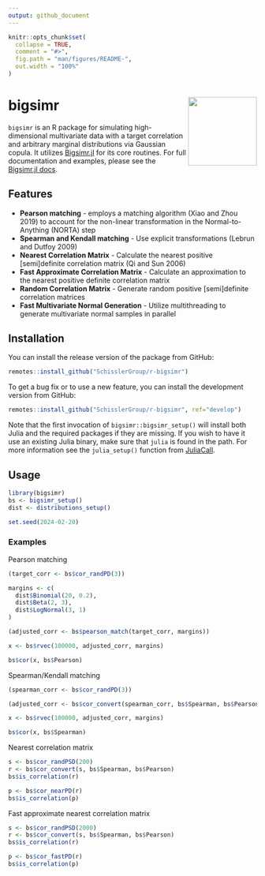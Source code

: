 ```yaml
---
output: github_document
---
```


<!-- README.md is generated from README.Rmd. Please edit that file -->

```r
knitr::opts_chunk$set(
  collapse = TRUE,
  comment = "#>",
  fig.path = "man/figures/README-",
  out.width = "100%"
)
```

# bigsimr <a href='https://github.com/SchisslerGroup/r-bigsimr'><img src='man/figures/logo.png' align="right" height="139" /></a>

`bigsimr` is an R package for simulating high-dimensional multivariate data with a target correlation and arbitrary marginal distributions via Gaussian copula. It utilizes [Bigsimr.jl](https://github.com/adknudson/Bigsimr.jl) for its core routines. For full documentation and examples, please see the [Bigsimr.jl docs](https://adknudson.github.io/Bigsimr.jl/stable/).

## Features

* **Pearson matching** - employs a matching algorithm (Xiao and Zhou 2019) to account for the non-linear transformation in the Normal-to-Anything (NORTA) step
* **Spearman and Kendall matching** - Use explicit transformations (Lebrun and Dutfoy 2009)
* **Nearest Correlation Matrix** - Calculate the nearest positive [semi]definite correlation matrix (Qi and Sun 2006)
* **Fast Approximate Correlation Matrix** - Calculate an approximation to the nearest positive definite correlation matrix
* **Random Correlation Matrix** - Generate random positive [semi]definite correlation matrices
* **Fast Multivariate Normal Generation** - Utilize multithreading to generate multivariate normal samples in parallel

## Installation

You can install the release version of the package from GitHub:

```r
remotes::install_github("SchisslerGroup/r-bigsimr")
```

To get a bug fix or to use a new feature, you can install the development version from GitHub:

```r
remotes::install_github("SchisslerGroup/r-bigsimr", ref="develop")
```

Note that the first invocation of `bigsimr::bigsimr_setup()` will install both Julia
and the required packages if they are missing. If you wish to have it use an existing Julia binary, make sure that `julia` is found in the path. For more information see the `julia_setup()` function from [JuliaCall](https://github.com/Non-Contradiction/JuliaCall).

## Usage

```r
library(bigsimr)
bs <- bigsimr_setup()
dist <- distributions_setup()

set.seed(2024-02-20)
```

### Examples

Pearson matching

```r
(target_corr <- bs$cor_randPD(3))

margins <- c(
  dist$Binomial(20, 0.2), 
  dist$Beta(2, 3), 
  dist$LogNormal(3, 1)
)

(adjusted_corr <- bs$pearson_match(target_corr, margins))

x <- bs$rvec(100000, adjusted_corr, margins)

bs$cor(x, bs$Pearson)
```

Spearman/Kendall matching

```r
(spearman_corr <- bs$cor_randPD(3))

(adjusted_corr <- bs$cor_convert(spearman_corr, bs$Spearman, bs$Pearson))

x <- bs$rvec(100000, adjusted_corr, margins)

bs$cor(x, bs$Spearman)
```

Nearest correlation matrix

```r
s <- bs$cor_randPSD(200)
r <- bs$cor_convert(s, bs$Spearman, bs$Pearson)
bs$is_correlation(r)
```

```r
p <- bs$cor_nearPD(r)
bs$is_correlation(p)
```

Fast approximate nearest correlation matrix

```r
s <- bs$cor_randPSD(2000)
r <- bs$cor_convert(s, bs$Spearman, bs$Pearson)
bs$is_correlation(r)
```

```r
p <- bs$cor_fastPD(r)
bs$is_correlation(p)
```
